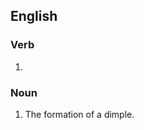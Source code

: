 ==English==

===Verb===
{{head|en|verb form}}

# {{present participle of|dimple|lang=en|nocat=1}}

===Noun===
{{en-noun}}

# The formation of a dimple.